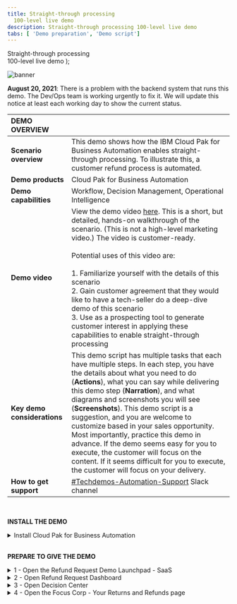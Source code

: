 ```yaml
---
title: Straight-through processing
  100-level live demo
description: Straight-through processing 100-level live demo
tabs: [ 'Demo preparation', 'Demo script']
---
```


  <span>
    Straight-through processing <br/> 100-level live demo
  </span> );

![banner](./images/BA_STP_100_Prep_GitHub_banner_8-3-21_short.jpg)
<span id="top"></span>

**August 20, 2021**: There is a problem with the backend system that runs this demo. The Dev/Ops team is working urgently to fix it. We will update this notice at least each working day to show the current status.

| DEMO OVERVIEW | |
| :--- | :--- |
| **Scenario overview** | This demo shows how the IBM Cloud Pak for Business Automation enables straight-through processing. To illustrate this, a customer refund process is automated. |
| **Demo products** | Cloud Pak for Business Automation |
| **Demo capabilities** | Workflow, Decision Management, Operational Intelligence |
| **Demo video** | View the demo video <a href="https://ibm.ent.box.com/s/4yskrkefl1ssjxjmxx3kln87z5on4thx" target="_blank" rel="noreferrer">here</a>. This is a short, but detailed, hands-on walkthrough of the scenario. (This is not a high-level marketing video.) The video is customer-ready.<br/><br/>Potential uses of this video are:<br/><br/>1. Familiarize yourself with the details of this scenario <br/>2. Gain customer agreement that they would like to have a tech-seller do a deep-dive demo of this scenario <br/>3. Use as a prospecting tool to generate customer interest in applying these capabilities to enable straight-through processing |
| **Key demo considerations** | This demo script has multiple tasks that each have multiple steps. In each step, you have the details about what you need to do (**Actions**), what you can say while delivering this demo step (**Narration**), and what diagrams and screenshots you will see (**Screenshots**). This demo script is a suggestion, and you are welcome to customize based in your sales opportunity. Most importantly, practice this demo in advance. If the demo seems easy for you to execute, the customer will focus on the content. If it seems difficult for you to execute, the customer will focus on your delivery. |
| **How to get support** | <a href="https://ibm.enterprise.slack.com/app_redirect?channel=techdemos-automation-support" target="_blank" rel="noreferrer">#Techdemos-Automation-Support</a> Slack channel |

<br/>

**INSTALL THE DEMO**

<details>

<summary>Install Cloud Pak for Business Automation</summary>
<br/>

This demo runs on the Cloud Pak for Business Automation as a Service demo environment. If you are a seller or technical seller needing access to an environment, please locate and contact your local market admin directly using in the list <a href="./business-automation-nextgen-tenants.pdf" target="_blank" rel="noreferrer">here</a>. <br/> <br/>
Once your environment is ready, continue to the next steps below.

</details>

<br/>

**PREPARE TO GIVE THE DEMO**

<details>

<summary>1 - Open the Refund Request Demo Launchpad - SaaS</summary>
<br/>

Follow these steps for the **SaaS** environment. The Refund Request Demo Launchpad is used to open all the user interfaces used in the demo.<br/><br/>

| **1.1** | **IBM Cloud Pak for Business Automation as a Service** |
| :--- | :--- |
| **Actions** | Access your IBM Cloud Pak for Business Automation as a Service tenant [here](https://www.automationcloud.ibm.com/)<br/><br/>Enter your email address<br/><br/>Steps a, b, and c are typically for **technical sellers only**, but they may be required depending on your default settings. Some users are set up to the development environment.<br/><br/>If this happens to you, follow these steps to get to the production/runtime environment: <br/>a. Click on the dropdown menu in the top left corner of the screen.<br/>b. Click **Deployment** on the left-hand side, and click **Production** to switch to that environment.<br/>c. On the left-hand side, click **Run**. |
| **Screenshots** | <br/> ![1.1](./images/Stu_1.1_600.png) <br/><br/> ![1.1.1](./images/Stu_1.1.1_600.png) <br/><br/> ![1.1.2](./images/Stu_1.1.2_600.png) <br/><br/> ![1.1.3](./images/Stu_1.1.3_600.png) |

| **1.2** | **Business Automation Apps** |
| :--- | :--- |
| **Action** | Click **Business Automation Apps** |
| **Screenshot** | <br/> ![1.2](./images/Stu_1.2_600.png) |

| **1.3** | **Refund Request tile** |
| :--- | :--- |
| **Action** | Click on the **Refund Request** tile |
| **Screenshot** | <br/> ![1.3](./images/Stu_1.3_600.png) |

| **1.4** | **Demo launchpad** |
| :--- | :--- |
| **Action** | The demo launchpad should now appear |
| **Screenshot** | <br/> ![Final screen](./images/Stu_1.4_600.png) |

<br/>

**[Go to top](#top)**

</details>

<details>

<summary>2 - Open Refund Request Dashboard</summary>
<br/>

Open the **Refund Request Dashboard** in a new tab.<br/><br/>

| **2.1** | **Demo Launcher** |
| :--- | :--- |
| **Actions** | Go to the **Demo Launcher**, and click on the **Business Analyst** |
| **Screenshot** | <br/> ![2.1](./images/Stu_2.1_600.png) |

| **2.2** | **BAI Dashboards page** |
| :--- | :--- |
| **Action** | From the **BAI Dashboards** page, click on the **Refund Request (RR) Week1** dashboard |
| **Screenshot** | <br/> ![2.2](./images/Stu_2.2_600.png) |

| **2.3** | **Refund Request (RR) - Week 1 dashboard** |
| :--- | :--- |
| **Action** | The **Refund Request (RR) - Week 1** dashboard will open |
| **Screenshot** | <br/> ![Final screen](./images/Stu_2.3_600.png) |

<br/>

**[Go to top](#top)**

</details>

<details>

<summary>3 - Open Decision Center</summary>
<br/>

Open **Decision Center** in a new tab<br/><br/>

| **3.1** | **Demo Launcher** |
| :--- | :--- |
| **Actions** | Go to the **Demo Launcher** and click on the **Rules Manager** |
| **Screenshot** | <br/> ![3.1](./images/Stu_3.1_600.png) |

| **3.2 - Decision Center** |   |
| :--- | :--- |
| **Action** | **Decision Center** will open in a new tab |
| **Screenshot** | <br/> Final screen <br/> ![Final screen](./images/Stu_3.2__600.png) |

<br/>

**[Go to top](#top)**

</details>

<details>

<summary>4 - Open the Focus Corp - Your Returns and Refunds page</summary>
<br/>

Open the **Focus Corp - Your Returns and Refunds** page in a new tab. This is where you will show submitting the refund requests.<br/><br/>

| **4.1** | **Demo Launcher** |
| :--- | :--- |
| **Action** | Go to the **Demo Launcher**, and click on the **Customer** |
| **Screenshot** | <br/> ![4.1](./images/Stu_4.1_600.png) |

| **4.2** | **Focus Corp - Your Returns and Refunds page** |
| :--- | :--- |
| **Action** | Open the **Focus Corp - Your Returns and Refunds** page |
| **Screenshot** | <br/> ![Final screen](./images/Stu_4.2_600.png) |

<br/>

**[Go to top](#top)**

</details>
